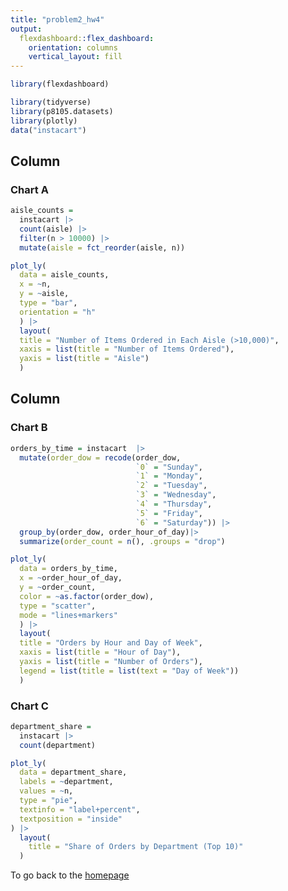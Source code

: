 ```yaml
---
title: "problem2_hw4"
output: 
  flexdashboard::flex_dashboard:
    orientation: columns
    vertical_layout: fill
---
```


```r
library(flexdashboard)
```

```r
library(tidyverse)
library(p8105.datasets)
library(plotly)
data("instacart")
```

Column {data-width=550}
-----------------------------------------------------------------------

### Chart A

```r
aisle_counts = 
  instacart |>
  count(aisle) |>
  filter(n > 10000) |>
  mutate(aisle = fct_reorder(aisle, n))

plot_ly(
  data = aisle_counts,
  x = ~n,
  y = ~aisle,
  type = "bar",
  orientation = "h"
  ) |> 
  layout(
  title = "Number of Items Ordered in Each Aisle (>10,000)",
  xaxis = list(title = "Number of Items Ordered"),
  yaxis = list(title = "Aisle")
  )
```

Column {data-width=550}
-----------------------------------------------------------------------

### Chart B

```r
orders_by_time = instacart  |> 
  mutate(order_dow = recode(order_dow,
                            `0` = "Sunday",
                            `1` = "Monday",
                            `2` = "Tuesday",
                            `3` = "Wednesday",
                            `4` = "Thursday",
                            `5` = "Friday",
                            `6` = "Saturday")) |> 
  group_by(order_dow, order_hour_of_day)|> 
  summarize(order_count = n(), .groups = "drop")

plot_ly(
  data = orders_by_time,
  x = ~order_hour_of_day,
  y = ~order_count,
  color = ~as.factor(order_dow),
  type = "scatter",
  mode = "lines+markers"
  ) |> 
  layout(
  title = "Orders by Hour and Day of Week",
  xaxis = list(title = "Hour of Day"),
  yaxis = list(title = "Number of Orders"),
  legend = list(title = list(text = "Day of Week"))
  )

```


### Chart C

```r
department_share = 
  instacart |> 
  count(department)

plot_ly(
  data = department_share,
  labels = ~department,
  values = ~n,
  type = "pie",
  textinfo = "label+percent",
  textposition = "inside"
) |> 
  layout(
    title = "Share of Orders by Department (Top 10)"
  )
```













To go back to the [homepage](index.html)